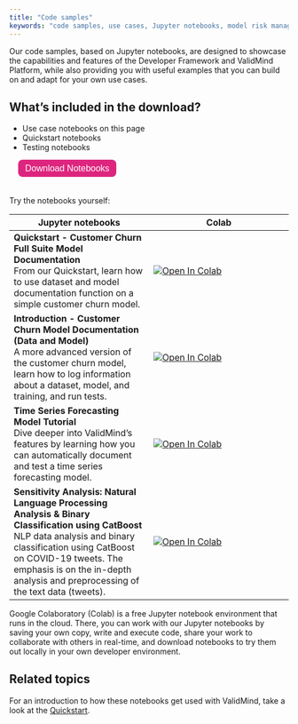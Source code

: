 ```yaml
---
title: "Code samples"
keywords: "code samples, use cases, Jupyter notebooks, model risk management, ValidMind"
---
```


Our code samples, based on Jupyter notebooks, are designed to showcase the capabilities and features of the Developer Framework and ValidMind Platform, while also providing you with useful examples that you can build on and adapt for your own use cases. 

::: {.column-margin}
::: {.callout-tip}
## What's included in the download?

- Use case notebooks on this page
- Quickstart notebooks
- Testing notebooks
:::
:::

<form method="get" action="../notebooks.zip">
   <button type="submit" style="color: white; background-color: #de257e; border-radius: 8px; border: none; font-size: 16px; padding: 6.25px 12.5px; margin-left: 16px; margin-bottom: 20px;">Download Notebooks</button>
</form>

Try the notebooks yourself: 

| Jupyter notebooks | Colab |
| --- | --- |
| **Quickstart - Customer Churn Full Suite Model Documentation**<br>From our Quickstart, learn how to use dataset and model documentation function on a simple customer churn model. | [![Open In Colab](https://colab.research.google.com/assets/colab-badge.svg)](https://colab.research.google.com/drive/1NLtjCFUZV2I_ttGUkiAL9uwGZK_SGUlw?usp=share_link) |
| **Introduction - Customer Churn Model Documentation (Data and Model)**<br>A more advanced version of the customer churn model, learn how to log information about a dataset, model, and training, and run tests. | [![Open In Colab](https://colab.research.google.com/assets/colab-badge.svg)](https://colab.research.google.com/drive/10uImCqleKr72z_FhfPmyvfpD6tF-jEvy?usp=share_link) |
| **Time Series Forecasting Model Tutorial**<br>Dive deeper into ValidMind's features by learning how you can automatically document and test a time series forecasting model. | [![Open In Colab](https://colab.research.google.com/assets/colab-badge.svg)](https://colab.research.google.com/drive/1QVhVcZUCuk-tD_IQFiNHFPxr47dGKBR4) |
| **Sensitivity Analysis: Natural Language Processing Analysis & Binary Classification using CatBoost**<br>NLP data analysis and binary classification using CatBoost on COVID-19 tweets. The emphasis is on the in-depth analysis and preprocessing of the text data (tweets). | [![Open In Colab](https://colab.research.google.com/assets/colab-badge.svg)](https://colab.research.google.com/drive/1BVXDKsneTwHTqezt0IXvQMoWv6ps_4cm) |
<!--- | **Credit Risk Scorecard Demo**<br>A credit risk scorecard model is a quantitative instrument designed to evaluate the likelihood of a borrower defaulting on their credit obligations based data from various sources, such as past financial transactions, credit history, and other relevant factors. | [![Open In Colab](https://colab.research.google.com/assets/colab-badge.svg)](https://colab.research.google.com/drive/1BX1t1xmL-zrIUhVQhvm08iH1G_J8zcrW) |
| **Probability of Default Model**<br>A probability of default (PD) model is a statistical tool to estimate the likelihood of a borrower defaulting on a loan within a specific timeframe. By analyzing a range of factors, such as credit history, income levels, and economic conditions, the model provides a quantitative measure, usually expressed as a percentage, representing the risk of default. | [![Open In Colab](https://colab.research.google.com/assets/colab-badge.svg)](https://colab.research.google.com/drive/1B_-WxEgJqwOixM_26c0l7XGdhnu4uset) |--->

Google Colaboratory (Colab) is a free Jupyter notebook environment that runs in the cloud. There, you can work with our Jupyter notebooks by saving your own copy, write and execute code, share your work to collaborate with others in real-time, and download notebooks to try them out locally in your own developer environment.

## Related topics

For an introduction to how these notebooks get used with ValidMind, take a look at the [Quickstart](quickstart.qmd).
